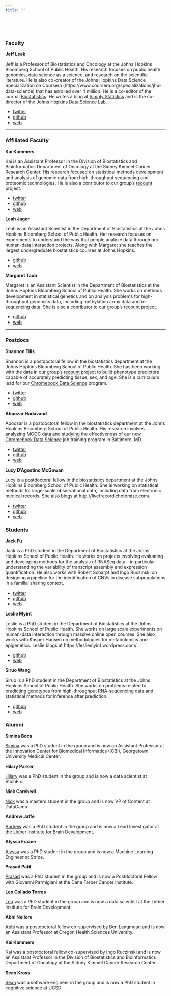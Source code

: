 ```yaml
---
title: ""
---
```


</br> </br>

### Faculty

__Jeff Leek__ 

Jeff is a Professor of Biostatistics and Oncology at the Johns Hopkins Bloomberg School of Public Health. His research focuses on public health genomics, data science as a science, and research on the scientific literature.  He is also co-creator of the Johns Hopkins Data Science Specialization on Coursera (https://www.coursera.org/specializations/jhu-data-science) that has enrolled over 4 million. He is a co-editor of the journal [Biostatistics](https://biostatistics.oxfordjournals.org/). He writes a blog at [Simply Statistics](https://simplystatistics.org/) and is the co-director of the [Johns Hopkins Data Science Lab](http://jhudatascience.org/). 

* [twitter](https://twitter.com/jtleek)
* [github](https://github.com/jtleek)
* [web](http://jtleek.com/)

-----

### Affiliated Faculty

__Kai Kammers__

Kai is an Assistant Professor in the Division of Biostatistics and Bioinformatics Department of Oncology at the Sidney Kimmel Cancer Research Center. His research focused on statistical methods development and analysis of genomic data from high-throughput sequencing and proteomic technologies. He is also a conributor to our group's [recount](https://jhubiostatistics.shinyapps.io/recount/) project. 

* [twitter](https://twitter.com/kaikammers)
* [github](https://github.com/kaikammers)
* [web](http://www.biostat.jhsph.edu/~kkammers/contact/index.html)

__Leah Jager__

Leah is an Assistant Scientist in the Department of Biostatistics at the Johns Hopkins Bloomberg School of Public Health. Her research focuses on experiments to understand the way that people analyze data through our human-data interaction projects. Along with Margaret she teaches the largest undergraduate biostatistics courses at Johns Hopkins. 


* [github](https://github.com/lrjager)
* [web](https://www.jhsph.edu/faculty/directory/profile/2909/leah-r-jager)


__Margaret Taub__

Margaret is an Assistant Scientist in the Department of Biostatistics at the Johns Hopkins Bloomberg School of Public Health. She works on methods development in statistical genetics and on analysis problems for high-throughput genomics data, including methylation array data and re-sequencing data. She is also a conributor to our group's [recount](https://jhubiostatistics.shinyapps.io/recount/) project. 

* [github](github.com/mtaub)
* [web](http://biostat.jhsph.edu/~mtaub/About.html)


-----

### Postdocs

__Shannon Ellis__

Shannon is a postdoctoral fellow in the biostatistics department at the Johns Hopkins Bloomberg School of Public Health.  She has been working with the data in our group's [recount](https://jhubiostatistics.shinyapps.io/recount/) project to build phenotype predictors capable of accurately predicting tissue, sex, and age. She is a curriculum lead for our [Chromebook Data Science](http://jhudatascience.org/chromebookdatascience/) program. 

* [twitter](https://twitter.com/shannon_e_ellis)
* [github](https://github.com/ShanEllis)
* [web](https://shanellis.github.io/)


__Aboozar Hadavand__

Aboozar is a postdoctoral fellow in the biostatistics department at the Johns Hopkins Bloomberg School of Public Health. His research involves analyzing MOOC data and studying the effectiveness of our new [Chromebook Data Science](http://jhudatascience.org/chromebookdatascience/) job training program in Baltimore, MD. 

* [twitter](https://twitter.com/ahdvnd)
* [github](https://github.com/ahdvnd)
* [web](http://ahadavand.com/)

__Lucy D'Agostino McGowan__

Lucy is a postdoctoral fellow in the biostatistics department at the Johns Hopkins Bloomberg School of Public Health. She is working on statistical methods for large-scale observational data, including data from electronic medical records. She also blogs at http://livefreeordichotomize.com/.

* [twitter](https://twitter.com/lucystats)
* [github](https://github.com/LucyMcGowan)
* [web](https://www.lucymcgowan.com/)


### Students

__Jack Fu__

Jack is a PhD student in the Department of Biostatistics at the Johns Hopkins School of Public Health. He works on projects involving evaluating and developing methods for the analysis of RNASeq data – in particular understanding the variability of transcript assembly and expression quantification. He also works with Robert Scharpf and Ingo Ruczinski on designing a pipeline for the identification of CNVs in disease subpopulations in a familial sharing context. 

* [twitter](https://twitter.com/jfubiostats)
* [github](https://github.com/JMF47)
* [web](https://jfubiostats.com/)


__Leslie Myint__

Leslie is a PhD student in the Department of Biostatistics at the Johns Hopkins School of Public Health. She works on large scale experiments on human-data interaction through massive online open courses. She also works with Kasper Hansen on methodologies for metabolomics and epigenetics. Leslie blogs at https://lesliemyint.wordpress.com/.  


* [github](https://github.com/lmyint)
* [web](https://lmyint.github.io/)


__Siruo Wang__

Siruo is a PhD student in the Department of Biostatistics at the Johns Hopkins School of Public Health. She works on problems related to predicting genotypes from high-throughput RNA-sequencing data and statistical methods for inference after prediction. 

* [github](https://github.com/SiruoWang)
* [web](https://www.linkedin.com/in/siruo-sara-wang-5126a998)


### Alumni

__Simina Boca__

[Simina](https://icbi.georgetown.edu/Boca) was a PhD student in the group and is now an Assistant Professor at the Innovation Center for Biomedical Informatics (ICBI), Georgetown University Medical Center. 

__Hilary Parker__

[Hilary](https://hilaryparker.com/) was a PhD student in the group and is now a data scientist at StichFix. 

__Nick Carchedi__

[Nick](http://nickcarchedi.com/) was a masters student in the group and is now VP of Content at DataCamp

__Andrew Jaffe__

[Andrew](http://aejaffe.com/) was a PhD student in the group and is now a Lead Investigator at the Lieber Institute for Brain Development.

__Alyssa Frazee__ 

[Alyssa](http://alyssafrazee.com/) was a PhD student in the group and is now a Machine Learning Engineer at Stripe. 

__Prasad Patil__

[Prasad](http://prasadpatil.net/) was a PhD student in the group and is now a Postdoctoral Fellow with Giovanni Parmigiani at the Dana Farber Cancer Institute. 

__Leo Collado Torres__

[Leo](http://lcolladotor.github.io/) was a PhD student in the group and is now a data scientist at the Lieber Institute for Brain Development. 

__Abhi Nellore__

[Abhi](http://nellore.bio/) was a postdoctoral fellow co-supervised by Ben Langmead and is now an Assistant Professor at Oregon Health Sciences University. 

__Kai Kammers__

[Kai](http://www.biostat.jhsph.edu/~kkammers/contact/index.html) was a postdoctoral fellow co-supervised by Ingo Ruczinski and is now an Assistant Professor in the Division of Biostatistics and Bioinformatics Department of Oncology at the Sidney Kimmel Cancer Research Center.

__Sean Kross__

[Sean](http://seankross.com/) was a software engineer in the group and is now a PhD student in cognitive science at UCSD. 





